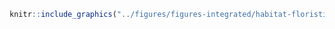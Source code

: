 <!-- #### Habitats - Habitats floristiques {-} -->


<!-- -------------------------------------------------- -->

```r
knitr::include_graphics("../figures/figures-integrated/habitat-floristique.png")
```

<br>
